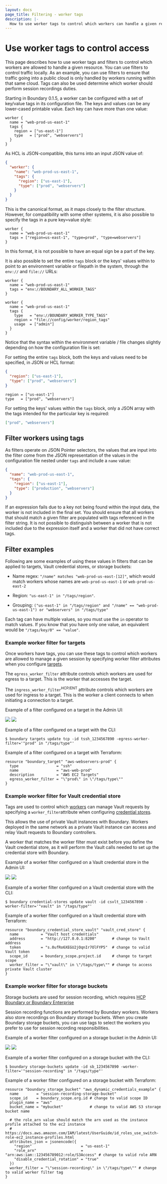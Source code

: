 ```yaml
---
layout: docs
page_title: Filtering - worker tags
description: |-
  How to use worker tags to control which workers can handle a given resource.
---
```


# Use worker tags to control access

This page describes how to use worker tags and filters to control which workers
are allowed to handle a given resource. You can use filters to control traffic
locally. As an example, you can use filters to ensure that traffic going into a
public cloud is only handled by workers running within that same cloud.
Tags can also be used determine which worker should perform session recordings duties.

Starting in Boundary 0.1.5, a worker can be configured with a set of key/value
tags in its configuration file. The keys and values can be any lower-cased
printable value. Each key can have more than one value:

```hcl
worker {
  name = "web-prod-us-east-1"
  tags {
    region = ["us-east-1"]
    type   = ["prod", "webservers"]
  }
}
```

As HCL is JSON-compatible, this turns into an input JSON value of:

```json
{
  "worker": {
    "name": "web-prod-us-east-1",
    "tags": {
      "region": ["us-east-1"],
      "type": ["prod", "webservers"]
    }
  }
}
```

This is the canonical format, as it maps closely to the filter structure.
However, for compatibility with some other systems, it is also possible to
specify the tags in a pure key=value style:

```hcl
worker {
  name = "web-prod-us-east-1"
  tags = ["region=us-east-1", "type=prod", "type=webservers"]
}
```

In this format, it is not possible to have an equal sign be a part of the key.

It is also possible to set the entire `tags` block or the keys' values within
to point to an environment variable or filepath in the system, through the
`env://` and `file://` URLs:

```hcl
worker {
  name = "web-prod-us-east-1"
  tags = "env://BOUNDARY_ALL_WORKER_TAGS"
}
```

```hcl
worker {
  name = "web-prod-us-east-1"
  tags {
    type   = "env://BOUNDARY_WORKER_TYPE_TAGS"
    region = "file://config/worker/region_tags"
    usage  = ["admin"]
  }
}
```

Notice that the syntax within the environment variable / file changes
slightly depending on how the configuration file is set:

For setting the entire `tags` block, both the keys and values need
to be specified, in JSON or HCL format:

```json
{
  "region": ["us-east-1"],
  "type": ["prod", "webservers"]
}
```

```hcl
region = ["us-east-1"]
type   = ["prod", "webservers"]
```

For setting the keys' values within the `tags` block, only a JSON
array with the tags intended for the particular key is required:

```json
["prod", "webservers"]
```

## Filter workers using tags

As filters operate on JSON Pointer selectors, the values that are input into the
filter come from the JSON representation of the values in the configuration file
nested under `tags` and include a `name` value:

```json
{
  "name": "web-prod-us-east-1",
  "tags": {
    "region": ["us-east-1"],
    "type": ["production", "webservers"]
  }
}
```

<Warning>

  If an expression fails due to a key not being found within the input data,
the worker is not included in the final set. You should ensure that all workers that should match a given filter are populated with tags referenced in the filter string. It is not possible to distinguish between a worker that is not included due to the expression itself and a worker that did not have correct tags.

</Warning>

## Filter examples

Following are some examples of using these values in filters that can be applied to targets, Vault credential stores, or storage buckets:

- Name regex: `"/name" matches "web-prod-us-east-[12]"`, which would
  match workers whose names are `web-prod-us-east-1` or `web-prod-us-east-2`

- Region: `"us-east-1" in "/tags/region"`.

- Grouping: `("us-east-1" in "/tags/region" and "/name" == "web-prod-us-east-1") or "webservers" in "/tags/type"`

<Tip>

  Each tag can have multiple values, so you must use the `in` operator to match values. If you know that you have only one value, an equivalent would be `"/tags/key/0" == "value"`.

</Tip>

### Example worker filter for targets

Once workers have tags, you can use these tags to control which
workers are allowed to manage a given session by specifying worker filter attributes
when you configure [targets](/boundary/docs/concepts/domain-model/targets).

The `egress_worker_filter` attribute controls which workers are used for egress to a target. This is the worker
that accesses the target.

The `ingress_worker_filter`<sup>HCP/ENT</sup> attribute controls which workers are used for ingress to a target.
This is the worker a client connects to when initiating a connection to a target.


<Tabs>
<Tab heading="UI" group="ui">

Example of a filter configured on a target in the Admin UI:

![](/img/target-worker-filter-light.png#light-theme-only)
![](/img/target-worker-filter-dark.png#dark-theme-only)

</Tab>
<Tab heading="CLI" group="cli">

Example of a filter configured on a target with the CLI:

```
$ boundary targets update tcp -id tssh_1234567890 -egress-worker-filter='"prod" in "/tags/type"'
```

</Tab>
<Tab heading="Terraform" group="terraform">

Example of a filter configured on a target with Terraform:

```hcl
resource "boundary_target" "aws-webservers-prod" {
  type                 = "ssh"
  name                 = "aws-web-prod"
  description          = "AWS EC2 Targets"
  egress_worker_filter = "\"prod\" in \"/tags/type\""
}
```

</Tab>
</Tabs>

### Example worker filter for Vault credential store



Tags are used to control which [workers] can manage Vault requests by specifying
a `worker_filter`attribute when configuring [credential stores].

This allows the use of private Vault instances with Boundary. Workers
deployed in the same network as a private Vault instance can access and relay
Vault requests to Boundary controllers.

<Tip>

  A worker that matches the worker filter must exist before you define the Vault credential store, as it will perform the Vault calls needed to set up the credential store with Boundary.

</Tip>

[workers]: /boundary/docs/configuration/worker/worker-configuration
[credential stores]: /boundary/docs/concepts/domain-model/credential-stores#vault-credential-store-attributes

<Tabs>
<Tab heading="UI" group="ui">

Example of a worker filter configured on a Vault credential store in the Admin UI:

![](/img/vault-worker-filter-light.png#light-theme-only)
![](/img/vault-worker-filter-dark.png#dark-theme-only)

</Tab>
<Tab heading="CLI" group="cli">

Example of a worker filter configured on a Vault credential store with the CLI:

```
$ boundary credential-stores update vault -id csvlt_1234567890 -worker-filter='"vault" in "/tags/type"'
```

</Tab>
<Tab heading="Terraform" group="terraform">

Example of a worker filter configured on a Vault credential store with Terraform:

```hcl
resource "boundary_credential_store_vault" "vault_cred_store" {
  name          = "Vault host credentials"
  address       = "http://127.0.0.1:8200"       # change to Vault address
  token         = "s.0ufRo6XEGU2jOqnIr7OlFYP5"  # change to valid Vault token
  scope_id      = boundary_scope.project.id     # change to target scope
  worker_filter = "\"vault\" in \"/tags/type\"" # change to access private Vault cluster
}
```

</Tab>
</Tabs>

### Example worker filter for storage buckets
<EnterpriseAlert product="boundary">Storage buckets are used for session recording, which requires <a href="https://www.hashicorp.com/products/boundary">HCP Boundary or Boundary Enterprise</a></EnterpriseAlert>

Session recording functions are performed by Boundary workers. Workers also store recordings on Boundary storage buckets. When you create Boundary storage buckets, you can use tags to select the workers you prefer to use for session recording responsibilities.

<Tabs>
<Tab heading="UI" group="ui">

Example of a worker filter configured on a storage bucket in the Admin UI:

![](/img/session-rec-worker-filter-light.png#light-theme-only)
![](/img/session-rec-worker-filter-dark.png#dark-theme-only)

</Tab>
<Tab heading="CLI" group="cli">

Example of a worker filter configured on a storage bucket with the CLI:

```
$ boundary storage-buckets update -id sb_1234567890 -worker-filter='"session-recording" in "/tags/type"'
```

</Tab>
<Tab heading="Terraform" group="terraform">

Example of a worker filter configured on a storage bucket with Terraform:

```hcl
resource "boundary_storage_bucket" "aws_dynamic_credentials_example" {
  name        = "session-recording-storage-bucket"
  scope_id    = boundary_scope.org.id # change to valid scope ID
  plugin_name = "aws"
  bucket_name = "mybucket"            # change to valid AWS S3 storage bucket name

  # the role_arn value should match the arn used as the instance profile attached to the ec2 instance
  # https://docs.aws.amazon.com/IAM/latest/UserGuide/id_roles_use_switch-role-ec2_instance-profiles.html
  attributes_json = jsonencode({
    "region"                      = "us-east-1"
    "role_arn"                    = "arn:aws:iam::123456789012:role/S3Access" # change to valid role ARN
    "disable_credential_rotation" = "true"
  })
  worker_filter = "\"session-recording\" in \"/tags/type\"" # change to valid worker filter tag
}
```

</Tab>
</Tabs>
